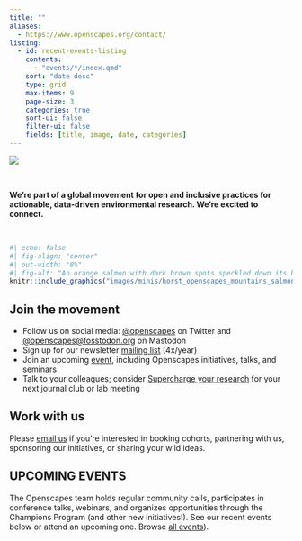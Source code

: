 ```yaml
---
title: ""
aliases: 
  - https://www.openscapes.org/contact/
listing:
  - id: recent-events-listing
    contents:
      - "events/*/index.qmd"
    sort: "date desc"
    type: grid
    max-items: 9
    page-size: 3
    categories: true
    sort-ui: false
    filter-ui: false
    fields: [title, image, date, categories]
---
```


::: {.column-screen}
![](images/banner_imgs/text_banners/connect_with_us_banner.png) 

<br>

::: {.white-div}
::: {.medium-body-text .center-text}
**We're part of a global movement for open and inclusive practices for actionable, data-driven environmental research. We're excited to connect.**
:::

::: {.medium-body-text .center-text}
:::

<br>

```r
#| echo: false
#| fig-align: "center"
#| out-width: "8%"
#| fig-alt: "An orange salmon with dark brown spots speckled down its back."
knitr::include_graphics("images/minis/horst_openscapes_mountains_salmon.png")
```

## Join the movement

- Follow us on social media: [\@openscapes](https://twitter.com/openscapes) on Twitter and [\@openscapes@fosstodon.org](https://fosstodon.org/@openscapes) on Mastodon
- Sign up for our newsletter [mailing list](https://docs.google.com/forms/d/e/1FAIpQLSdgVXRp3V-w94GPWkR31RUfyBl37EphdQSlCOcnyeNlf8OLWw/viewform) (4x/year)
- Join an upcoming [event](events.qmd), including Openscapes initiatives, talks, and seminars
- Talk to your colleagues; consider [Supercharge your research](https://openscapes.github.io/supercharge-research/) for your next journal club or lab meeting

<!---TODO Move to Approach Guide
We tweet about Openscapes news and events, amplify Openscapes Champions, and sporadically retweet other awesome things going on around environmental open data science. Tag us in your tweets about your open data science wins and challenges and we'll retweet!
--->

## Work with us

Please [email us](mailto:hello@openscapes.org) if you're interested in booking cohorts, partnering with us, sponsoring our initiatives, or sharing your wild ideas.

<!---For Approach Guide? 
## Amplify through media and events

In your next presentations and publications, include a slide or sentence about open data science --- what you have done and/or why it's important. You're welcome to use/remix slides from our [presentations](media.qmd).

As you plan department seminar series, conferences, or webinar series, consider inviting Openscapes or others from the open data science community as a speaker!
--->


:::
:::


::: {.column-screen}
::: {.light-gray-div}
::: {.blue-underline .center-text}
# **UPCOMING EVENTS**
:::

The Openscapes team holds regular community calls, participates in conference talks, webinars, and organizes opportunities through the Champions Program (and other new initiatives!). See our recent events below or attend an upcoming one. Browse [all events](events.qmd)). 

<br>

::: {#recent-events-listing}
:::
:::
:::